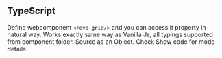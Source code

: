 
<Meta title="Docs/Frameworks/TypeScript"/>

## TypeScript

Define webcomponent `<revo-grid/>` and you can access it property in natural way.
Works exactly same way as Vanilla Js, all typings supported from component folder. Source as an Object.
Check Show code for mode details.

<Canvas>
<Story id="ts--basic-sample"/>
</Canvas>
